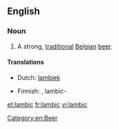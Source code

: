 ==English==

===Noun===
{{en-noun}}

# A strong, [[traditional]] [[Belgian]] [[beer]].

====Translations====
{{trans-top|traditional Belgian beer}}
* Dutch: [[lambiek]] {{m}}
{{trans-mid}}
* Finnish: {{t|fi|lambic}}, lambic-{{t+|fi|olut}}
{{trans-bottom}}

[[Category:en:Beer]]

[[et:lambic]]
[[fr:lambic]]
[[vi:lambic]]